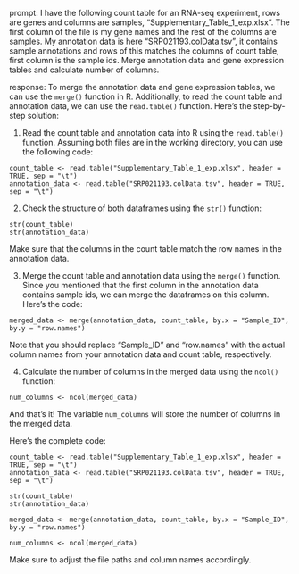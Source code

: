 prompt:
I have the following count table for an RNA-seq experiment, rows are genes and columns are samples, "Supplementary_Table_1_exp.xlsx". The first column of the file is my gene names and the rest of the columns are samples. My annotation data is here  "SRP021193.colData.tsv", it contains sample annotations and rows of this matches the columns of count table, first column is the sample ids. Merge annotation data and gene expression tables and calculate number of columns.

response:
To merge the annotation data and gene expression tables, we can use the `merge()` function in R. Additionally, to read the count table and annotation data, we can use the `read.table()` function. Here's the step-by-step solution:

1. Read the count table and annotation data into R using the `read.table()` function. Assuming both files are in the working directory, you can use the following code:

```
count_table <- read.table("Supplementary_Table_1_exp.xlsx", header = TRUE, sep = "\t")
annotation_data <- read.table("SRP021193.colData.tsv", header = TRUE, sep = "\t")
```

2. Check the structure of both dataframes using the `str()` function:

```
str(count_table)
str(annotation_data)
```

Make sure that the columns in the count table match the row names in the annotation data.

3. Merge the count table and annotation data using the `merge()` function. Since you mentioned that the first column in the annotation data contains sample ids, we can merge the dataframes on this column. Here's the code:

```
merged_data <- merge(annotation_data, count_table, by.x = "Sample_ID", by.y = "row.names")
```

Note that you should replace "Sample_ID" and "row.names" with the actual column names from your annotation data and count table, respectively.

4. Calculate the number of columns in the merged data using the `ncol()` function:

```
num_columns <- ncol(merged_data)
```

And that's it! The variable `num_columns` will store the number of columns in the merged data.

Here's the complete code:

```
count_table <- read.table("Supplementary_Table_1_exp.xlsx", header = TRUE, sep = "\t")
annotation_data <- read.table("SRP021193.colData.tsv", header = TRUE, sep = "\t")

str(count_table)
str(annotation_data)

merged_data <- merge(annotation_data, count_table, by.x = "Sample_ID", by.y = "row.names")

num_columns <- ncol(merged_data)
```

Make sure to adjust the file paths and column names accordingly.
